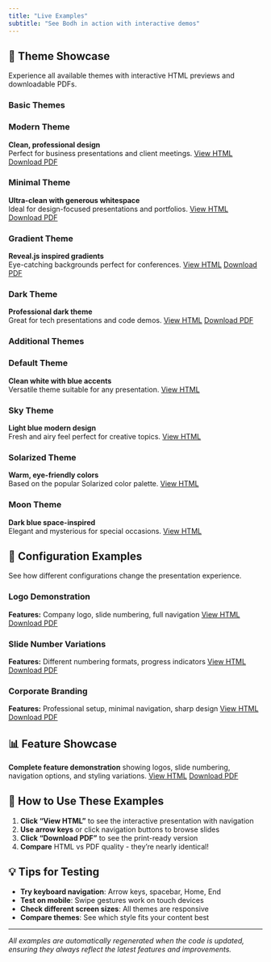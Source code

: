 ```yaml
---
title: "Live Examples"
subtitle: "See Bodh in action with interactive demos"
---
```


## 🎨 Theme Showcase

Experience all available themes with interactive HTML previews and downloadable PDFs.

### Basic Themes

:::{.examples-grid}

::: {.example-card}
### Modern Theme
**Clean, professional design**  
Perfect for business presentations and client meetings.
[View HTML](examples/showcase-modern.html){.btn .btn-primary}
[Download PDF](pdfs/showcase-modern.pdf){.btn .btn-secondary}
:::

::: {.example-card}
### Minimal Theme  
**Ultra-clean with generous whitespace**  
Ideal for design-focused presentations and portfolios.
[View HTML](examples/showcase-minimal.html){.btn .btn-primary}
[Download PDF](pdfs/showcase-minimal.pdf){.btn .btn-secondary}
:::

::: {.example-card}
### Gradient Theme
**Reveal.js inspired gradients**  
Eye-catching backgrounds perfect for conferences.
[View HTML](examples/showcase-gradient.html){.btn .btn-primary}
[Download PDF](pdfs/showcase-gradient.pdf){.btn .btn-secondary}
:::

::: {.example-card}
### Dark Theme
**Professional dark theme**  
Great for tech presentations and code demos.
[View HTML](examples/showcase-dark.html){.btn .btn-primary}
[Download PDF](pdfs/showcase-dark.pdf){.btn .btn-secondary}
:::

:::

### Additional Themes

:::{.examples-grid}

::: {.example-card}
### Default Theme
**Clean white with blue accents**  
Versatile theme suitable for any presentation.
[View HTML](examples/showcase-default.html){.btn .btn-primary}
:::

::: {.example-card}
### Sky Theme  
**Light blue modern design**  
Fresh and airy feel perfect for creative topics.
[View HTML](examples/showcase-sky.html){.btn .btn-primary}
:::

::: {.example-card}
### Solarized Theme
**Warm, eye-friendly colors**  
Based on the popular Solarized color palette.
[View HTML](examples/showcase-solarized.html){.btn .btn-primary}
:::

::: {.example-card}
### Moon Theme
**Dark blue space-inspired**  
Elegant and mysterious for special occasions.
[View HTML](examples/showcase-moon.html){.btn .btn-primary}
:::

:::

## 🔧 Configuration Examples

See how different configurations change the presentation experience.

### Logo Demonstration
**Features:** Company logo, slide numbering, full navigation
[View HTML](examples/logo-demo.html){.btn .btn-primary}
[Download PDF](pdfs/logo-demo.pdf){.btn .btn-secondary}

### Slide Number Variations  
**Features:** Different numbering formats, progress indicators
[View HTML](examples/slide-numbers-demo.html){.btn .btn-primary}
[Download PDF](pdfs/slide-numbers-demo.pdf){.btn .btn-secondary}

### Corporate Branding
**Features:** Professional setup, minimal navigation, sharp design
[View HTML](examples/corporate-branding.html){.btn .btn-primary}
[Download PDF](pdfs/corporate-branding.pdf){.btn .btn-secondary}

## 📊 Feature Showcase

**Complete feature demonstration** showing logos, slide numbering, navigation options, and styling variations.
[View HTML](examples/feature-showcase.html){.btn .btn-primary}
[Download PDF](pdfs/feature-showcase.pdf){.btn .btn-secondary}

## 🎯 How to Use These Examples

1. **Click "View HTML"** to see the interactive presentation with navigation
2. **Use arrow keys** or click navigation buttons to browse slides  
3. **Click "Download PDF"** to see the print-ready version
4. **Compare** HTML vs PDF quality - they're nearly identical!

## 💡 Tips for Testing

- **Try keyboard navigation**: Arrow keys, spacebar, Home, End
- **Test on mobile**: Swipe gestures work on touch devices
- **Check different screen sizes**: All themes are responsive
- **Compare themes**: See which style fits your content best

---

*All examples are automatically regenerated when the code is updated, ensuring they always reflect the latest features and improvements.*